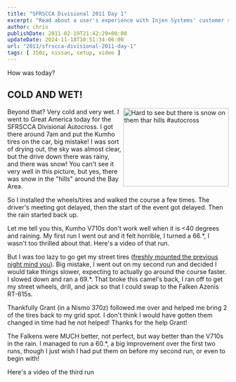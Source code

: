 ---
title: "SFRSCCA Divisional 2011 Day 1"
excerpt: "Read about a user's experience with Injen Systems' customer service and the resolution of an issue with Super SES exhaust for a 350z."
author: chris
publishDate: 2011-02-19T21:42:29+00:00
updateDate: 2024-11-18T10:51:34-06:00
url: "2011/sfrscca-divisional-2011-day-1"
tags: [ 350z, nissan, setup, video ]
---

How was today?

## COLD AND WET!

<a href="https://www.flickr.com/photos/chammond/5458127935/"><img style="display: inline; float: right" border="0" alt="Hard to see but there is snow on them thar hills #autocross" align="right" src="https://farm6.static.flickr.com/5293/5458127935_f28fd5c35f_m.jpg" width="240" height="179" /></a>Beyond that? Very cold and very wet. I went to Great America today for the SFRSCCA Divisional Autocross. I got there around 7am and put the Kumho tires on the car, big mistake! I was sort of drying out, the sky was almost clear, but the drive down there was rainy, and there was snow! You can't see it very well in this picture, but yes, there was snow in the "hills" around the Bay Area.

So I installed the wheels/tires and walked the course a few times. The driver's meeting got delayed, then the start of the event got delayed. Then the rain started back up.

Let me tell you this, Kumho V710s don't work well when it is &lt;40 degrees and raining. My first run I went out and it felt horrible, I turned a 66.*, I wasn't too thrilled about that. Here's a video of that run.

<YouTubeEmbed videoId="WV9E75Gkc" title="SFRSCCA 2011 Divisional Run #1 99-xBSP Autocross" publishDate="2011-02-19T00:51:21+00:00" description="Run 1 at the SFRSCCA Divisional on Day 1, 2/19/2011 Wet, cold, and Kumho V710s don't go together!" />

But I was too lazy to go get my street tires ([freshly mounted the previous night mind you](/2011/night-before-the-project-350zs-first-divisional)). Big mistake, I went out on my second run and decided I would take things slower, expecting to actually go around the course faster. I slowed down and ran a 69.*. That broke this camel's back, I ran off to get my street wheels, drill, and jack so that I could swap to the Falken Azenis RT-615s.

Thankfully Grant (in a Nismo 370z) followed me over and helped me bring 2 of the tires back to my grid spot. I don't think I would have gotten them changed in time had he not helped! Thanks for the help Grant!

The Falkens were MUCH better, not perfect, but way better than the V710s in the rain. I managed to run a 60.*, a big improvement over the first two runs, though I just wish I had put them on before my second run, or even to begin with!

Here's a video of the third run

<YouTubeEmbed videoId="cGIZVNTaNbU" title="SFRSCCA 2011 Divisional Run #3 99-xBSP Autocross" publishDate="2011-02-19T00:51:21+00:00" description="Run 3 at the SFRSCCA Divisional on Day 1, 2/19/2011 Wet, cold, and Kumho V710s don't go together!" />

